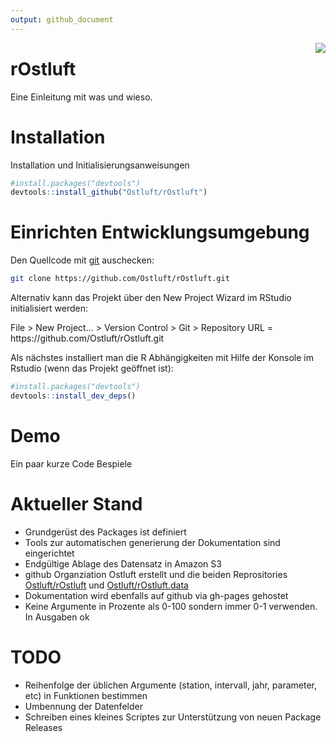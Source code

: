 ```yaml
---
output: github_document
---
```


<img src="man/figures/logo.png" align="right" />

# rOstluft 

Eine Einleitung mit was und wieso. 


# Installation

Installation und Initialisierungsanweisungen
```r
#install.packages("devtools")
devtools::install_github("Ostluft/rOstluft")
```


# Einrichten Entwicklungsumgebung

Den Quellcode mit [git](https://git-scm.com/) auschecken:

```bash
git clone https://github.com/Ostluft/rOstluft.git
```

Alternativ kann das Projekt über den New Project Wizard im RStudio initialisiert werden:

File > New Project... > Version Control > Git >  Repository URL = https://github.com/Ostluft/rOstluft.git

Als nächstes installiert man die R Abhängigkeiten mit Hilfe der Konsole im Rstudio (wenn das Projekt geöffnet ist):


```r
#install.packages("devtools")
devtools::install_dev_deps()
```


# Demo

Ein paar kurze Code Bespiele


# Aktueller Stand

* Grundgerüst des Packages ist definiert
* Tools zur automatischen generierung der Dokumentation sind eingerichtet
* Endgültige Ablage des Datensatz in Amazon S3
* github Organziation Ostluft erstellt und die beiden Reprositories 
  [Ostluft/rOstluft](https://github.com/Ostluft/rOstluft) und 
  [Ostluft/rOstluft.data](https://github.com/Ostluft/rOstluft.data)
* Dokumentation wird ebenfalls auf github via gh-pages gehostet
* Keine Argumente in Prozente als 0-100 sondern immer 0-1 verwenden. In Ausgaben ok


# TODO

* Reihenfolge der üblichen Argumente (station, intervall, jahr, parameter, etc) in 
  Funktionen bestimmen 
* Umbennung der Datenfelder
* Schreiben eines kleines Scriptes zur Unterstützung von neuen Package Releases



